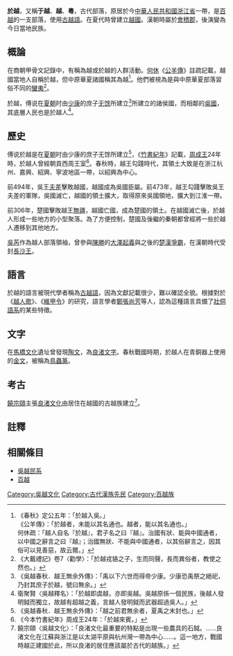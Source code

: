 '''於越'''，又稱'''于越'''、'''越'''、'''粵'''，古代部落，原居於今[[中華人民共和國|中華人民共和國]][[浙江省|浙江省]]一帶，是[[百越|百越]]的一支部落，使用[[古越語|古越語]]。在夏代時曾建立[[越國|越國]]。漢朝時屬於[[會稽郡|會稽郡]]，後演變為今日當地民族。

==概論==
在商朝甲骨文記錄中，有稱為越或於越的人群活動。[[何休|何休]]《[[公羊傳|公羊傳]]》註疏記載，越國當地人自稱於越，但中原華夏諸國稱其為越<ref>《春秋》定公五年：「於越入吳。」<br>《公羊傳》：「於越者，未能以其名通也。越者，能以其名通也。」<br>何休疏：「越人自名『於越』，君子名之曰『越』。治國有狀、能與中國通者，以中國之辭言之曰『越』；治國無狀、不能與中國通者，以其俗辭言之，因其俗可以見善惡，故云爾。」</ref>。他們被視為是與中原華夏部落習俗不同的[[蠻夷|蠻夷]]<ref>《大戴禮記》卷7〈勸學〉：「於越戎貉之子，生而同聲，長而異俗者，教使之然也。」</ref>。

於越，傅说在[[夏朝|夏朝]]时由[[少康|少康]]的庶子[[无馀|无馀]]所建立<ref>《吳越春秋．越王無余外傳》：「禹以下六世而得帝少康。少康恐禹祭之絕祀，乃封其庶子於越，號曰無余。」</ref>所建立的諸侯國，而相鄰的[[吳國|吳國]]，其底層人民也是於越人<ref>衛聚賢〈吳越釋名〉：「於越即虞越，亦即吳越。吳越原係一個民族，後越人發明鉞而獨立，故越有超越之義，言越人發明鉞而武器超過吳人。」</ref>。

==歷史==
傅说於越是在[[夏朝|夏朝]]时由少康的庶子无馀所建立<ref>《吳越春秋．越王無余外傳》：「越之前君無余者，夏禹之末封也。」</ref>，《[[竹書紀年|竹書紀年]]》記載，[[周成王|周成王]]24年時，於越人曾經朝貢西周王室<ref>《今本竹書紀年》周成王24年：「於越來賓。」</ref>。春秋時，越王勾踐時代，其領土大致是在浙江杭州、嘉興、紹興、寧波地區一帶，以紹興為中心。

前494年，吳王[[夫差|夫差]]擊敗越國，越國成為吳國臣屬。前473年，越王勾踐擊敗吳王夫差的軍隊，吳國滅亡，越國的領土擴大，取得原來吳國領地，擴大到江淮一帶。

前306年，楚國擊敗越王[[無疆|無疆]]，越國亡國，成為楚國的領土。在越國滅亡後，於越人形成一些地方的小型聚落。為了方便控制，楚國及後繼的秦朝都曾經將一些於越人遷移到其他地方。

[[吳芮|吳芮]]作為越人部落領袖，曾參與[[陳勝|陳勝]]的[[大澤起義|大澤起義]]與之後的[[楚漢爭霸|楚漢爭霸]]，在漢朝時代受封[[長沙王|長沙王]]。

==語言==
於越的語言被現代學者稱為[[古越語|古越語]]，因為文獻記載很少，難以確認全貌。根據對於《[[越人歌|越人歌]]》、《[[s:維甲令|維甲令]]》的研究，語言學者[[鄭張尚芳|鄭張尚芳]]等人，認為這種語言具備了[[壯侗語系|壯侗語系]]的某些特徵。

==文字==

在[[馬橋文化|馬橋文化]]遺址曾發現[[陶文|陶文]]，為[[良渚文字|良渚文字]]。春秋戰國時期，於越人在青銅器上使用的[[金文|金文]]，被稱為[[鳥蟲篆|鳥蟲篆]]。

==考古==
[[饒宗頤|饒宗頤]]主張[[良渚文化|良渚文化]]由居住在越國的古越族建立<ref>饒宗頤〈吳越文化〉：「良渚文化最重要的特點是出現一些農具的石鉞。……良渚文化在江蘇與浙江是以太湖平原與杭州灣一帶為中心……。這一地方，戰國時越正建國於此，所以良渚的居住應該屬於古代的越族。」</ref>。

==註釋==
{{Reflist}}

==相關條目==
*[[吳越民系|吳越民系]]
*[[百越|百越]]

[[Category:吳越文化|Category:吳越文化]]
[[Category:古代漢族先民|Category:古代漢族先民]]
[[Category:百越族|Category:百越族]]